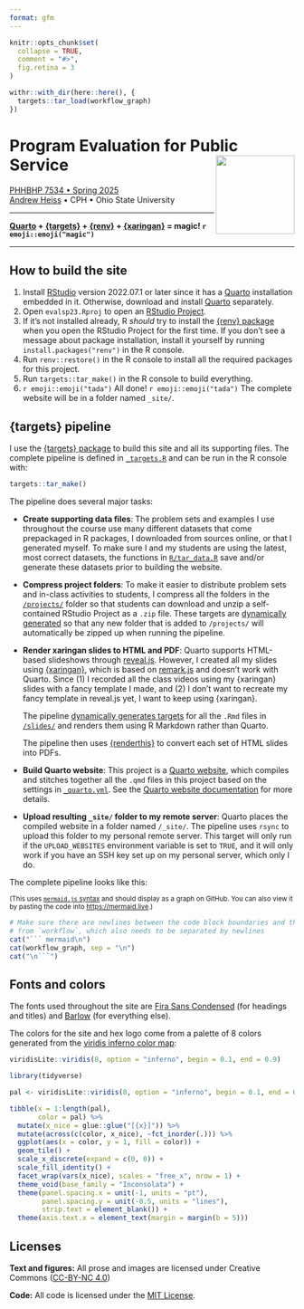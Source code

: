 ```yaml
---
format: gfm
---
```


<!-- README.md is generated from README.qmd. Please edit that file -->

```r
knitr::opts_chunk$set(
  collapse = TRUE,
  comment = "#>",
  fig.retina = 3
)

withr::with_dir(here::here(), {
  targets::tar_load(workflow_graph)
})
```

# Program Evaluation for Public Service <a href='https://phhbhp7534sp25.netlify.app//'><img src='files/icon-512.png' align="right" height="139" /></a>

[PHHBHP 7534 • Spring 2025](https://phhbhp7534sp25.netlify.app/)  
[Andrew Heiss](https://www.bigdataforsocialjustice.com/) • CPH • Ohio State University

---

**[Quarto](https://quarto.org/) + [{targets}](https://docs.ropensci.org/targets/) + [{renv}](https://rstudio.github.io/renv/) + [{xaringan}](https://github.com/yihui/xaringan) = magic! `r emoji::emoji("magic")`**

---

## How to build the site

1. Install [RStudio](https://www.rstudio.com/products/rstudio/download/#download) version 2022.07.1 or later since it has a [Quarto](https://quarto.org/) installation embedded in it. Otherwise, download and install [Quarto](https://quarto.org/) separately.
2. Open `evalsp23.Rproj` to open an [RStudio Project](https://r4ds.had.co.nz/workflow-projects.html).
3. If it's not installed already, R *should* try to install the [{renv} package](https://rstudio.github.io/renv/) when you open the RStudio Project for the first time. If you don't see a message about package installation, install it yourself by running `install.packages("renv")` in the R console.
4. Run `renv::restore()` in the R console to install all the required packages for this project.
5. Run `targets::tar_make()` in the R console to build everything.
6. `r emoji::emoji("tada")` All done! `r emoji::emoji("tada")` The complete website will be in a folder named `_site/`.


## {targets} pipeline

I use the [{targets} package](https://docs.ropensci.org/targets/) to build this site and all its supporting files. The complete pipeline is defined in [`_targets.R`](_targets.R) and can be run in the R console with:

```r
targets::tar_make()
```

The pipeline does several major tasks:

- **Create supporting data files**: The problem sets and examples I use throughout the course use many different datasets that come prepackaged in R packages, I downloaded from sources online, or that I generated myself. To make sure I and my students are using the latest, most correct datasets, the functions in [`R/tar_data.R`](R/tar_data.R) save and/or generate these datasets prior to building the website.

- **Compress project folders**: To make it easier to distribute problem sets and in-class activities to students, I compress all the folders in the [`/projects/`](/projects/) folder so that students can download and unzip a self-contained RStudio Project as a `.zip` file. These targets are [dynamically generated](https://books.ropensci.org/targets/dynamic.html) so that any new folder that is added to `/projects/` will automatically be zipped up when running the pipeline.

- **Render xaringan slides to HTML and PDF**: Quarto supports HTML-based slideshows through [reveal.js](https://quarto.org/docs/presentations/revealjs/). However, I created all my slides using [{xaringan}](https://github.com/yihui/xaringan), which is based on [remark.js](https://remarkjs.com/) and doesn't work with Quarto. Since (1) I recorded all the class videos using my {xaringan} slides with a fancy template I made, and (2) I don't want to recreate my fancy template in reveal.js yet, I want to keep using {xaringan}. 
  
  The pipeline [dynamically generates targets](https://books.ropensci.org/targets/dynamic.html) for all the `.Rmd` files in [`/slides/`](/slides/) and renders them using R Markdown rather than Quarto.
  
  The pipeline then uses [{renderthis}](https://jhelvy.github.io/renderthis/) to convert each set of HTML slides into PDFs.

- **Build Quarto website**: This project is a [Quarto website](https://quarto.org/docs/websites/), which compiles and stitches together all the `.qmd` files in this project based on the settings in [`_quarto.yml`](_quarto.yml). See the [Quarto website documentation](https://quarto.org/docs/websites/) for more details.

- **Upload resulting `_site/` folder to my remote server**: Quarto places the compiled website in a folder named `/_site/`. The pipeline uses `rsync` to upload this folder to my personal remote server. This target will only run if the `UPLOAD_WEBSITES` environment variable is set to `TRUE`, and it will only work if you have an SSH key set up on my personal server, which only I do.

The complete pipeline looks like this:

<small>(This uses [`mermaid.js` syntax](https://mermaid-js.github.io/mermaid/) and should display as a graph on GitHub. You can also view it by pasting the code into <https://mermaid.live>.)</small>

```r
# Make sure there are newlines between the code block boundaries and the output
# from `workflow`, which also needs to be separated by newlines
cat("``` mermaid\n")
cat(workflow_graph, sep = "\n")
cat("\n```")
```


## Fonts and colors

The fonts used throughout the site are [Fira Sans Condensed](https://fonts.google.com/specimen/Fira+Sans+Condensed) (for headings and titles) and [Barlow](https://fonts.google.com/specimen/Barlow) (for everything else).

The colors for the site and hex logo come from a palette of 8 colors generated from the [viridis inferno color map](https://cran.r-project.org/web/packages/viridis/vignettes/intro-to-viridis.html#the-color-scales):

```r
viridisLite::viridis(8, option = "inferno", begin = 0.1, end = 0.9)
```

```r
library(tidyverse)

pal <- viridisLite::viridis(8, option = "inferno", begin = 0.1, end = 0.9)

tibble(x = 1:length(pal),
       color = pal) %>% 
  mutate(x_nice = glue::glue("[{x}]")) %>% 
  mutate(across(c(color, x_nice), ~fct_inorder(.))) %>% 
  ggplot(aes(x = color, y = 1, fill = color)) +
  geom_tile() +
  scale_x_discrete(expand = c(0, 0)) +
  scale_fill_identity() +
  facet_wrap(vars(x_nice), scales = "free_x", nrow = 1) +
  theme_void(base_family = "Inconsolata") +
  theme(panel.spacing.x = unit(-1, units = "pt"),
        panel.spacing.y = unit(-0.5, units = "lines"),
        strip.text = element_blank()) + 
  theme(axis.text.x = element_text(margin = margin(b = 5)))
```


## Licenses

**Text and figures:** All prose and images are licensed under Creative Commons ([CC-BY-NC 4.0](https://creativecommons.org/licenses/by-nc/4.0/))

**Code:** All code is licensed under the [MIT License](LICENSE.md).
